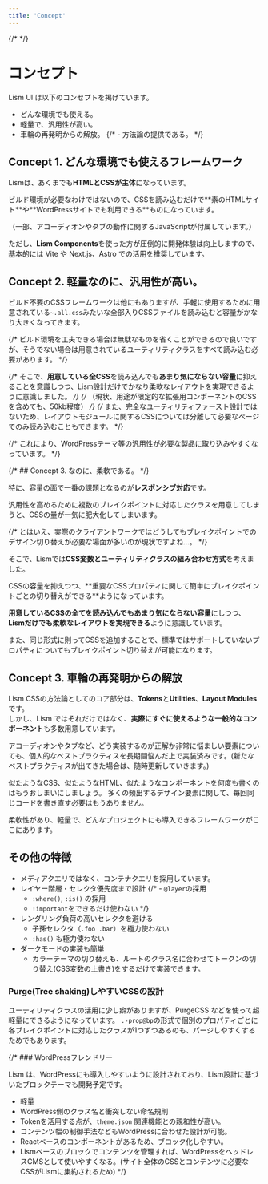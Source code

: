 ```yaml
---
title: 'Concept'
---
```



{/* <Icon icon="alert" size="1.25em" /> */}

# コンセプト

Lism UI は以下のコンセプトを掲げています。

- どんな環境でも使える。
- 軽量で、汎用性が高い。
- 車輪の再発明からの解放。
{/* - 方法論の提供である。 */}


## Concept 1. どんな環境でも使えるフレームワーク

Lismは、あくまでも**HTMLとCSSが主体**になっています。

<Alert preset="check">
ビルド環境が必要なわけではないので、CSSを読み込むだけで**素のHTMLサイト**や**WordPressサイトでも利用できる**ものになっています。
</Alert>

<Text c="pale" mbs="10" fz="s">（一部、アコーディオンやタブの動作に関するJavaScriptが付属しています。）</Text>

ただし、**Lism Components**を使った方が圧倒的に開発体験は向上しますので、基本的には Vite や Next.js、Astro での活用を推奨しています。



## Concept 2. 軽量なのに、汎用性が高い。

ビルド不要のCSSフレームワークは他にもありますが、手軽に使用するために用意されている`~.all.css`みたいな全部入りCSSファイルを読み込むと容量がかなり大きくなってきます。

{/* ビルド環境を工夫できる場合は無駄なものを省くことができるので良いですが、そうでない場合は用意されているユーティリティクラスをすべて読み込む必要があります。 */}

{/* <Alert preset="check">
そこで、**用意している全CSS**を読み込んでも**あまり気にならない容量**に抑えることを意識しつつ、Lism設計だけでかなり柔軟なレイアウトを実現できるように意識しました。
</Alert> */}
{/* <Text mbs="20" fz="s">（現状、用途が限定的な拡張用コンポーネントのCSSを含めても、50kb程度）</Text> */}
{/* また、完全なユーティリティファースト設計ではないため、レイアウトモジュールに関するCSSについては分離して必要なページでのみ読み込むこともできます。 */}

{/* これにより、WordPressテーマ等の汎用性が必要な製品に取り込みやすくなっています。 */}

{/* ## Concept 3. なのに、柔軟である。 */}

特に、容量の面で一番の課題となるのが**レスポンシブ対応**です。

<Alert keycolor="blue" icon={SmileyXEyes}>
汎用性を高めるために複数のブレイクポイントに対応したクラスを用意してしまうと、CSSの量が一気に肥大化してしまいます。
</Alert>

{/* とはいえ、実際のクライアントワークではどうしてもブレイクポイントでのデザイン切り替えが必要な場面が多いのが現状ですよね...。 */}

そこで、Lismでは**CSS変数とユーティリティクラスの組み合わせ方式**を考えました。

<Alert keycolor="green" icon={ThumbsUp}>
CSSの容量を抑えつつ、**重要なCSSプロパティに関して簡単にブレイクポイントごとの切り替えができる**ようになっています。
</Alert>

**用意しているCSSの全てを読み込んでもあまり気にならない容量**にしつつ、**Lismだけでも柔軟なレイアウトを実現できる**ように意識しています。

また、同じ形式に則ってCSSを追加することで、標準ではサポートしていないプロパティについてもブレイクポイント切り替えが可能になります。


## Concept 3. 車輪の再発明からの解放

Lism CSSの方法論としてのコア部分は、**Tokens**と**Utilities**、**Layout Modules**です。  
しかし、Lism ではそれだけではなく、**実際にすぐに使えるような一般的なコンポーネント**も多数用意しています。

アコーディオンやタブなど、どう実装するのが正解か非常に悩ましい要素についても、個人的なベストプラクティスを長期間悩んだ上で実装済みです。(新たなベストプラクティスが出てきた場合は、随時更新していきます。)


<Alert keycolor="green" icon={ThumbsUp}>
似たようなCSS、似たようなHTML、似たようなコンポーネントを何度も書くのはもうおしまいにしましょう。
多くの頻出するデザイン要素に関して、毎回同じコードを書き直す必要はもうありません。
</Alert>

柔軟性があり、軽量で、どんなプロジェクトにも導入できるフレームワークがここにあります。


## その他の特徴

- メディアクエリではなく、コンテナクエリを採用しています。
- レイヤー階層・セレクタ優先度まで設計
	{/* - `@layer`の採用
	- `:where()`, `:is()` の採用
	- `!important`をできるだけ使わない */}
- レンダリング負荷の高いセレクタを避ける
	- 子孫セレクタ（`.foo .bar`）を極力使わない
	- `:has()` も極力使わない
- ダークモードの実装も簡単
	- カラーテーマの切り替えも、ルートのクラス名に合わせてトークンの切り替え(CSS変数の上書き)をするだけで実装できます。

### Purge(Tree shaking)しやすいCSSの設計

ユーティリティクラスの活用に少し癖がありますが、PurgeCSS などを使って超軽量にできるようになっています。
`.-prop@bp`の形式で個別のプロパティごとに各ブレイクポイントに対応したクラスが1つずつあるのも、パージしやすくするためでもあります。


{/* ### WordPressフレンドリー

Lism は、WordPressにも導入しやすいように設計されており、Lism設計に基づいたブロックテーマも開発予定です。

- 軽量
- WordPress側のクラス名と衝突しない命名規則
- Tokenを活用する点が、`theme.json` 関連機能との親和性が高い。
- コンテンツ幅の制御手法などもWordPressに合わせた設計が可能。
- Reactベースのコンポーネントがあるため、ブロック化しやすい。
- Lismベースのブロックでコンテンツを管理すれば、WordPressをヘッドレスCMSとして使いやすくなる。(サイト全体のCSSとコンテンツに必要なCSSがLismに集約されるため) */}
